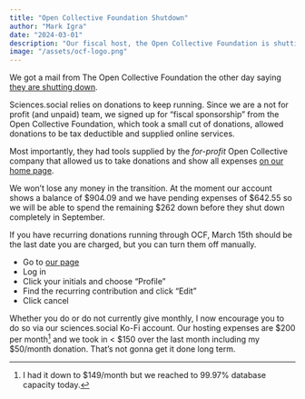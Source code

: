 ```yaml
---
title: "Open Collective Foundation Shutdown"
author: "Mark Igra"
date: "2024-03-01"
description: "Our fiscal host, the Open Collective Foundation is shutting down."
image: "/assets/ocf-logo.png"
---
```


We got a mail from The Open Collective Foundation the other day saying [they are shutting down](https://docs.google.com/document/d/1odj1zfwqZgIyGOeBhv5QZxYHn422VOMdo32i3T3CPps/edit). 

Sciences.social relies on donations to keep running. Since
we are a not for profit (and unpaid) team, we signed up for "fiscal sponsorship" from
the Open Collective Foundation, which took a small cut of donations, allowed
donations to be tax deductible and supplied online services.

Most importantly, they had tools supplied by the *for-profit* Open Collective company
that allowed us to take donations and show all expenses
[on our home page](https://opencollective.com/sciences-social). 

We won't lose any money in the transition. At the moment our account shows a balance of \$904.09 and we
have pending expenses of $642.55 so we will be able to spend the remaining \$262
down before they shut down completely in September.

If you have recurring donations running
through OCF, March 15th should be the last date you are charged, but you can
turn them off manually.

- Go to [our page](https://opencollective.com/sciences-social)
- Log in
- Click your initials and choose "Profile"
- Find the recurring contribution and click "Edit"
- Click cancel

Whether you do or do not currently give monthly, I now encourage you to 
do so via our sciences.social Ko-Fi account. Our hosting
expenses are \$200 per month[^1] and we took in < \$150 over the last month
including my \$50/month donation. That's not gonna get it done long term.

[^1]: I had it down to \$149/month but we reached to 99.97% database capacity today.

<script type='text/javascript' src='https://storage.ko-fi.com/cdn/widget/Widget_2.js'></script><script type='text/javascript'>kofiwidget2.init('Donate on Ko-fi', '#8d28e0', 'Q5Q2GBAKW');kofiwidget2.draw();</script> 

